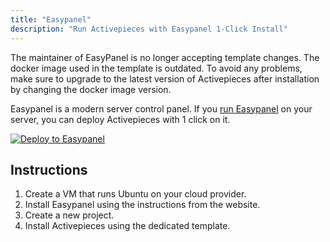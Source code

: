 ```yaml
---
title: "Easypanel"
description: "Run Activepieces with Easypanel 1-Click Install"
---
```


<Warning>
The maintainer of EasyPanel is no longer accepting template changes. The docker image used in the template is outdated. To avoid any problems, make sure to upgrade to the latest version of Activepieces after installation by changing the docker image version.
</Warning>

Easypanel is a modern server control panel. If you [run Easypanel](https://easypanel.io/docs) on your server, you can deploy Activepieces with 1 click on it.

<a target="_blank" rel="noopener" href="https://easypanel.io/docs/templates/activepieces">![Deploy to Easypanel](https://easypanel.io/img/deploy-on-easypanel-40.svg)</a>

## Instructions

1. Create a VM that runs Ubuntu on your cloud provider.
2. Install Easypanel using the instructions from the website.
3. Create a new project.
4. Install Activepieces using the dedicated template.